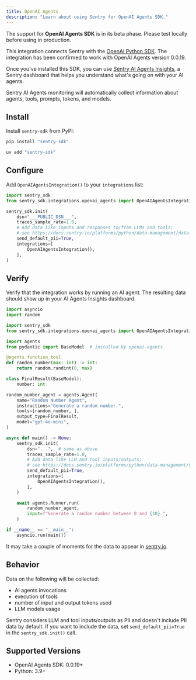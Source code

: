 ```yaml
---
title: OpenAI Agents
description: "Learn about using Sentry for OpenAI Agents SDK."
---
```


<Alert title="Beta">

The support for **OpenAI Agents SDK** is in its beta phase. Please test locally before using in production.

</Alert>

This integration connects Sentry with the [OpenAI Python SDK](https://openai.github.io/openai-agents-python/).
The integration has been confirmed to work with OpenAI Agents version 0.0.19.

Once you've installed this SDK, you can use [Sentry AI Agents Insights](https://sentry.io/orgredirect/organizations/:orgslug/insights/agents/), a Sentry dashboard that helps you understand what's going on with your AI agents.

Sentry AI Agents monitoring will automatically collect information about agents, tools, prompts, tokens, and models.

## Install

Install `sentry-sdk` from PyPI:

```bash {tabTitle:pip}
pip install "sentry-sdk"
```

```bash {tabTitle:uv}
uv add "sentry-sdk"
```

## Configure

Add `OpenAIAgentsIntegration()` to your `integrations` list:

```python
import sentry_sdk
from sentry_sdk.integrations.openai_agents import OpenAIAgentsIntegration

sentry_sdk.init(
    dsn="___PUBLIC_DSN___",
    traces_sample_rate=1.0,
    # Add data like inputs and responses to/from LLMs and tools;
    # see https://docs.sentry.io/platforms/python/data-management/data-collected/ for more info
    send_default_pii=True,
    integrations=[
        OpenAIAgentsIntegration(),
    ],
)
```

## Verify

Verify that the integration works by running an AI agent. The resulting data should show up in your AI Agents Insights dashboard.

```python
import asyncio
import random

import sentry_sdk
from sentry_sdk.integrations.openai_agents import OpenAIAgentsIntegration

import agents
from pydantic import BaseModel  # installed by openai-agents

@agents.function_tool
def random_number(max: int) -> int:
    return random.randint(0, max)

class FinalResult(BaseModel):
    number: int

random_number_agent = agents.Agent(
    name="Random Number Agent",
    instructions="Generate a random number.",
    tools=[random_number, ],
    output_type=FinalResult,
    model="gpt-4o-mini",
)

async def main() -> None:
    sentry_sdk.init(
        dsn="...",  # same as above
        traces_sample_rate=1.0,
        # Add data like LLM and tool inputs/outputs;
        # see https://docs.sentry.io/platforms/python/data-management/data-collected/ for more info
        send_default_pii=True,
        integrations=[
            OpenAIAgentsIntegration(),
        ],
    )

    await agents.Runner.run(
        random_number_agent,
        input=f"Generate a random number between 0 and {10}.",
    )

if __name__ == "__main__":
    asyncio.run(main())
```

It may take a couple of moments for the data to appear in [sentry.io](https://sentry.io).

## Behavior

Data on the following will be collected:

- AI agents invocations
- execution of tools
- number of input and output tokens used
- LLM models usage

Sentry considers LLM and tool inputs/outputs as PII and doesn't include PII data by default. If you want to include the data, set `send_default_pii=True` in the `sentry_sdk.init()` call.

## Supported Versions

- OpenAI Agents SDK: 0.0.19+
- Python: 3.9+
